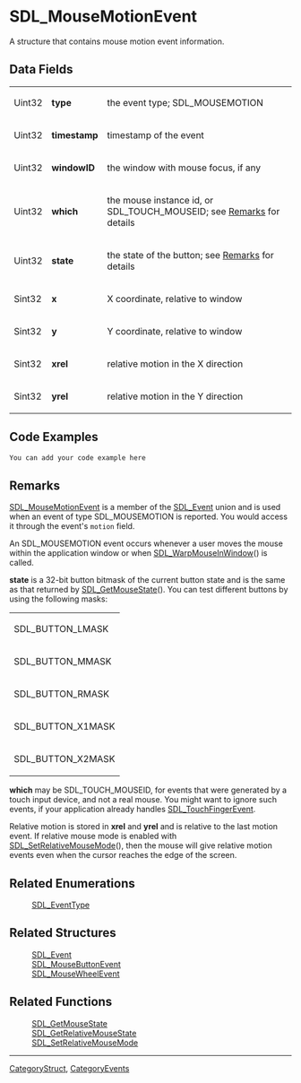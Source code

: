 
= SDL_MouseMotionEvent =
A structure that contains mouse motion event information.


== Data Fields ==
{|
|Uint32
|'''type'''
|the event type; SDL_MOUSEMOTION
|-
|Uint32
|'''timestamp'''
|timestamp of the event
|-
|Uint32
|'''windowID'''
|the window with mouse focus, if any
|-
|Uint32
|'''which'''
|the mouse instance id, or SDL_TOUCH_MOUSEID; see [[#Remarks|Remarks]] for details
|-
|Uint32
|'''state'''
|the state of the button; see [[#Remarks|Remarks]] for details
|-
|Sint32
|'''x'''
|X coordinate, relative to window
|-
|Sint32
|'''y'''
|Y coordinate, relative to window
|-
|Sint32
|'''xrel'''
|relative motion in the X direction
|-
|Sint32
|'''yrel'''
|relative motion in the Y direction
|}


== Code Examples ==
<syntaxhighlight lang='c++'>
You can add your code example here
</syntaxhighlight>

== Remarks ==
[[SDL_MouseMotionEvent]] is a member of the [[SDL_Event]] union and is used when an event of type SDL_MOUSEMOTION is reported.  You would access it through the event's <code>motion</code> field.

An SDL_MOUSEMOTION event occurs whenever a user moves the mouse within the application window or when [[SDL_WarpMouseInWindow]]() is called. 

'''state''' is a 32-bit button bitmask of the current button state and is the same as that returned by [[SDL_GetMouseState]]().  You can test different buttons by using the following masks:
{|
|SDL_BUTTON_LMASK
|-
|SDL_BUTTON_MMASK
|-
|SDL_BUTTON_RMASK
|-
|SDL_BUTTON_X1MASK
|-
|SDL_BUTTON_X2MASK
|}

'''which''' may be SDL_TOUCH_MOUSEID, for events that were generated by a touch input device, and not a real mouse. You might want to ignore such events, if your application already handles [[SDL_TouchFingerEvent]].

Relative motion is stored in '''xrel''' and '''yrel''' and is relative to the last motion event.  If relative mouse mode is enabled with [[SDL_SetRelativeMouseMode]](), then the mouse will give relative motion events even when the cursor reaches the edge of the screen.

== Related Enumerations ==
:[[SDL_EventType]]

== Related Structures ==
:[[SDL_Event]]
:[[SDL_MouseButtonEvent]]
:[[SDL_MouseWheelEvent]]

== Related Functions ==
:[[SDL_GetMouseState]]
:[[SDL_GetRelativeMouseState]]
:[[SDL_SetRelativeMouseMode]]

----
[[CategoryStruct]], [[CategoryEvents]]
